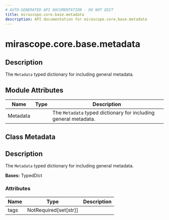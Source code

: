 ```yaml
---
# AUTO-GENERATED API DOCUMENTATION - DO NOT EDIT
title: mirascope.core.base.metadata
description: API documentation for mirascope.core.base.metadata
---
```


# mirascope.core.base.metadata

<ApiType type="Module" />

## Description

The `Metadata` typed dictionary for including general metadata.

## Module Attributes

| Name | Type | Description |
| ---- | ---- | ----------- |
| Metadata |  | The `Metadata` typed dictionary for including general metadata. |

## Class Metadata

<ApiType type="Class" />

## Description

The `Metadata` typed dictionary for including general metadata.

**Bases:** TypedDict

### Attributes

| Name | Type | Description |
| ---- | ---- | ----------- |
| tags | NotRequired[set[str]] |  |


